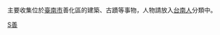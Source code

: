 {{Catmore|善化區}}主要收集位於[[臺南市|臺南市]]善化區的建築、古蹟等事物，人物請放入[[:Category:台南人|台南人]]分類中。

[[Category:臺南市行政區劃|S善]]